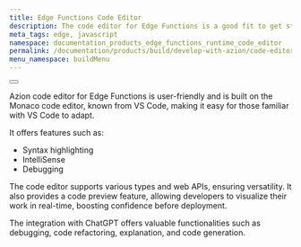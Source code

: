 ```yaml
---
title: Edge Functions Code Editor
description: The code editor for Edge Functions is a good fit to get started developing at the edge.
meta_tags: edge, javascript
namespace: documentation_products_edge_functions_runtime_code_editor
permalink: /documentation/products/build/develop-with-azion/code-editor/
menu_namespace: buildMenu
---
```



<Button href="/en/documentation/products/edge-application/edge-functions/runtime-api/code-editor/" text="go to azion code editor reference" variant="secondary"></Button>

Azion code editor for Edge Functions is user-friendly and is built on the Monaco code editor, known from VS Code, making it easy for those familiar with VS Code to adapt. 

It offers features such as:

- Syntax highlighting
- IntelliSense
- Debugging

The code editor supports various types and web APIs, ensuring versatility. It also provides a code preview feature, allowing developers to visualize their work in real-time, boosting confidence before deployment.
 
The integration with ChatGPT offers valuable functionalities such as debugging, code refactoring, explanation, and code generation.

